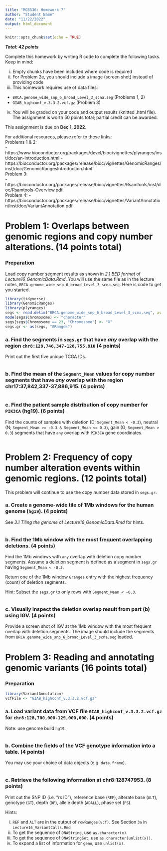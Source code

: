 ```yaml
---
title: "MCB536: Homework 7"
author: "Student Name"
date: "11/22/2022"
output: html_document
---
```


```r
knitr::opts_chunk$set(echo = TRUE)
```
***Total: 42 points***

Complete this homework by writing R code to complete the following tasks. Keep in mind:

i. Empty chunks have been included where code is required
ii. For Problem 2e, you should include a image (screen shot) instead of providing code
iii. This homework requires use of data files:

  - `BRCA.genome_wide_snp_6_broad_Level_3_scna.seg` (Problems 1, 2)
  - `GIAB_highconf_v.3.3.2.vcf.gz` (Problem 3)
  
iv. You will be graded on your code and output results (knitted .html file). The assignment is worth 50 points total; partial credit can be awarded.

This assignment is due on **Dec 1, 2022**. 

For additional resources, please refer to these links:  
Problems 1 & 2:  
  - https://www.bioconductor.org/packages/devel/bioc/vignettes/plyranges/inst/doc/an-introduction.html
  - https://bioconductor.org/packages/release/bioc/vignettes/GenomicRanges/inst/doc/GenomicRangesIntroduction.html  
Problem 3:  
  - https://bioconductor.org/packages/release/bioc/vignettes/Rsamtools/inst/doc/Rsamtools-Overview.pdf  
Problem 4: 
  - https://bioconductor.org/packages/release/bioc/vignettes/VariantAnnotation/inst/doc/VariantAnnotation.pdf  

# Problem 1: Overlaps between genomic regions and copy number alterations. (14 points total)

### Preparation
Load copy number segment results as shown in *2.1 BED format* of *Lecture16_GenomicData.Rmd*. You will use the same file as in the lecture notes, `BRCA.genome_wide_snp_6_broad_Level_3_scna.seg`. Here is code to get you started.
```r
library(tidyverse)
library(GenomicRanges)
library(plyranges)
segs <- read.delim("BRCA.genome_wide_snp_6_broad_Level_3_scna.seg", as.is = TRUE)
mode(segs$Chromosome) <- "character" 
segs[segs$Chromosome == 23, "Chromosome"] <- "X"
segs.gr <- as(segs, "GRanges")
```

### a. Find the segments in `segs.gr` that have *any* overlap with the region `chr8:128,746,347-128,755,810` (4 points)
Print out the first five unique TCGA IDs.
```r

```

### b. Find the mean of the `Segment_Mean` values for copy number segments that have *any* overlap with the region chr17:37,842,337-37,886,915. (4 points)
```r

```

### c. Find the patient sample distribution of copy number for `PIK3CA` (hg19). (6 points)
Find the counts of samples with deletion (D; `Segment_Mean < -0.3`), neutral (N; `Segment_Mean >= -0.3 & Segment_Mean <= 0.3`), gain (G; `Segment_Mean > 0.3`) segments that have `any` overlap with `PIK3CA` gene coordinates.  
```r

```

# Problem 2: Frequency of copy number alteration events within genomic regions. (12 points total) 

This problem will continue to use the copy number data stored in `segs.gr`.

### a. Create a genome-wide tile of 1Mb windows for the human genome (`hg19`). (4 points)
See *3.1 Tiling the genome* of *Lecture16_GenomicData.Rmd* for hints.
```r

```

### b. Find the 1Mb window with the most frequent overlapping deletions. (4 points)
Find the 1Mb windows with `any` overlap with deletion copy number segments. Assume a deletion segment is defined as a segment in `segs.gr` having `Segment_Mean < -0.3`. 

Return one of the 1Mb window `Granges` entry with the highest frequency (count) of deletion segments.

Hint: Subset the `segs.gr` to only rows with `Segment_Mean < -0.3`. 
```r

```

### c. Visually inspect the deletion overlap result from part (b) using IGV. (4 points)
Provide a screen shot of IGV at the 1Mb window with the most frequent overlap with deletion segments. The image should include the segments from `BRCA.genome_wide_snp_6_broad_Level_3_scna.seg` loaded. 

# Problem 3: Reading and annotating genomic variants (16 points total)

### Preparation
```r
library(VariantAnnotation)
vcfFile <- "GIAB_highconf_v.3.3.2.vcf.gz"
```

### a. Load variant data from VCF file `GIAB_highconf_v.3.3.2.vcf.gz` for `chr8:128,700,000-129,000,000`. (4 points)
Note: use genome build `hg19`.
```r

```

### b. Combine the fields of the VCF genotype information into a table. (4 points)
You may use your choice of data objects (e.g. `data.frame`).
```r

```

### c. Retrieve the following information at chr8:128747953. (8 points)
Print out the SNP ID (i.e. "rs ID"), reference base (`REF`), alterate base (`ALT`), genotype (`GT`), depth (`DP`), allele depth (`ADALL`), phase set (`PS`).

Hints: 

  i. `REF` and `ALT` are in the output of `rowRanges(vcf)`. See Section `3a` in `Lecture16_VariantCalls.Rmd` 
  ii. To get the sequence of `DNAString`, use `as.character(x)`.  
  ii. To get the sequence of `DNAStringSet`, use `as.character(unlist(x))`. 
  iii. To expand a list of information for `geno`, use `unlist(x)`.  

  
```r

```
